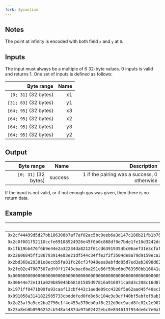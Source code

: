 ```yaml
---
fork: Byzantium
---
```


## Notes

The point at infinity is encoded with both field `x` and `y` at `0`.

## Inputs

The input must always be a multiple of 6 32-byte values. 0 inputs is valid and returns 1. One set of inputs is defined as follows:

| Byte range | Name |
|-----------:|-----:|
| `[0; 31]` (32 bytes) | x1 |
| `[31; 63]` (32 bytes) | y1 |
| `[64; 95]` (32 bytes) | x3 |
| `[64; 95]` (32 bytes) | x2 |
| `[64; 95]` (32 bytes) | y3 |
| `[64; 95]` (32 bytes) | y2 |

## Output

| Byte range | Name | Description |
|-----------:|-----:|------------:|
| `[0; 31]` (32 bytes) | success | 1 if the pairing was a success, 0 otherwise |

If the input is not valid, or if not enough gas was given, then there is no return data.

## Example

| Input | Output |
|------:|-------:|
| `0x2cf44499d5d27bb186308b7af7af02ac5bc9eeb6a3d147c186b21fb1b76e18da` | `1` |
| `0x2c0f001f52110ccfe69108924926e45f0b0c868df0e7bde1fe16d3242dc715f6` | |
| `0x1fb19bb476f6b9e44e2a32234da8212f61cd63919354bc06aef31e3cfaff3ebc` | |
| `0x22606845ff186793914e03e21df544c34ffe2f2f3504de8a79d9159eca2d98d9` | |
| `0x2bd368e28381e8eccb5fa81fc26cf3f048eea9abfdd85d7ed3ab3698d63e4f90` | |
| `0x2fe02e47887507adf0ff1743cbac6ba291e66f59be6bd763950bb16041a0a85e` | |
| `0x0000000000000000000000000000000000000000000000000000000000000001` | |
| `0x30644e72e131a029b85045b68181585d97816a916871ca8d3c208c16d87cfd45` | |
| `0x1971ff0471b09fa93caaf13cbf443c1aede09cc4328f5a62aad45f40ec133eb4` | |
| `0x091058a3141822985733cbdddfed0fd8d6c104e9e9eff40bf5abfef9ab163bc7` | |
| `0x2a23af9a5ce2ba2796c1f4e453a370eb0af8c212d9dc9acd8fc02c2e907baea2` | |
| `0x23a8eb0b0996252cb548a4487da97b02422ebc0e834613f954de6c7e0afdc1fc` | |